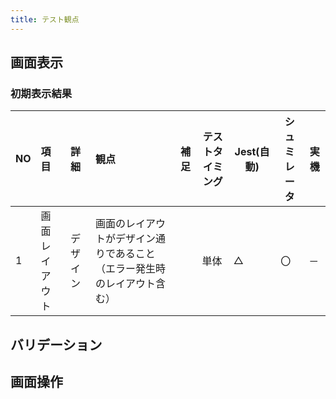 ```yaml
---
title: テスト観点
---
```


## 画面表示

### 初期表示結果

| NO | 項目 | 詳細 | 観点 | 補足 | テストタイミング | Jest(自動) | シュミレータ | 実機 |
| --- | :--- | :--- | :--- | :--- | --- | --- | --- | --- |
| 1 | 画面レイアウト | デザイン | 画面のレイアウトがデザイン通りであること（エラー発生時のレイアウト含む） | | 単体 | △ | 〇 | － |

## バリデーション

## 画面操作
